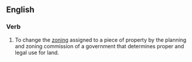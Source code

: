 ==English==

===Verb===
{{en-verb|rezones|rezoning|rezoned|rezoned}}

#To change the [[zoning]] assigned to a piece of property by the planning and zoning commission of a government that determines proper and legal use for land.